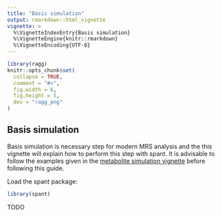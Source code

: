 ```yaml
---
title: "Basis simulation"
output: rmarkdown::html_vignette
vignette: >
  %\VignetteIndexEntry{Basis simulation}
  %\VignetteEngine{knitr::rmarkdown}
  %\VignetteEncoding{UTF-8}
---
```


```r
library(ragg)
knitr::opts_chunk$set(
  collapse = TRUE,
  comment = "#>",
  fig.width = 6,
  fig.height = 5,
  dev = "ragg_png"
)
```

## Basis simulation

Basis simulation is necessary step for modern MRS analysis and the this vignette will explain how to perform this step with spant. It is advisable to follow the examples given in the [metabolite simulation vignette](spant-metabolite-simulation.html) before following this guide.

Load the spant package:
```r
library(spant)
```

TODO